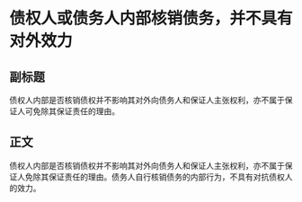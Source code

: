 # 债权人或债务人内部核销债务，并不具有对外效力
## 副标题
债权人内部是否核销债权并不影响其对外向债务人和保证人主张权利，亦不属于保证人可免除其保证责任的理由。
## 正文
债权人内部是否核销债权并不影响其对外向债务人和保证人主张权利，亦不属于保证人免除其保证责任的理由。债务人自行核销债务的内部行为，不具有对抗债权人的效力。